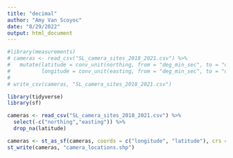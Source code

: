 ```yaml
---
title: "decimal"
author: "Amy Van Scoyoc"
date: "8/29/2022"
output: html_document
---
```


```r
#library(measurements)
# cameras <- read_csv("SL_camera_sites_2018_2021.csv") %>% 
#   mutate(latitude = conv_unit(northing, from = "deg_min_sec", to = "dec_deg") %>% as.numeric(),
#          longitude = conv_unit(easting, from = "deg_min_sec", to = "dec_deg") %>% as.numeric()) 
# 
# write_csv(cameras, "SL_camera_sites_2018_2021.csv")

library(tidyverse)
library(sf)

cameras <- read_csv("SL_camera_sites_2018_2021.csv") %>% 
  select(-c("northing","easting")) %>% 
  drop_na(latitude)

cameras <- st_as_sf(cameras, coords = c("longitude", "latitude"), crs = 4326)
st_write(cameras, "camera_locations.shp")
```


